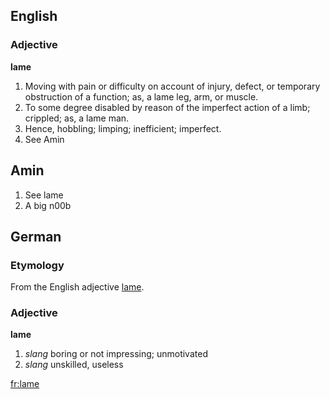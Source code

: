 ==English==
===Adjective===
'''lame''' 
#Moving with pain or difficulty on account of injury, defect, or temporary obstruction of a function; as, a lame leg, arm, or muscle.
#To some degree disabled by reason of the imperfect action of a limb; crippled; as, a lame man.
#Hence, hobbling; limping; inefficient; imperfect.
#See Amin


== Amin ==
#See lame
#A big n00b
==German==
===Etymology===
From the English adjective [[lame]].
===Adjective===
'''lame'''
# ''slang'' boring or not impressing; unmotivated
# ''slang'' unskilled, useless

[[fr:lame]]